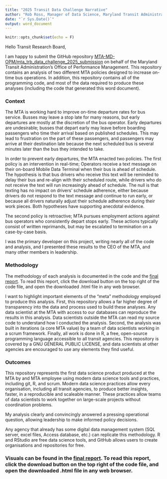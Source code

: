 ```yaml
---
title: "2025 Transit Data Challenge Narrative"
author: "Rob Ross, Manager of Data Science, Maryland Transit Administration"
date: "`r Sys.Date()`"
output: word_document
---
```


```r
knitr::opts_chunk$set(echo = F)
```

Hello Transit Research Board,

I am happy to submit the GitHub repository [MTA-MD-OPM/mta_trb_data_challenge_2025_submission](https://github.com/MTA-MD-OPM/mta_trb_data_challenge_2025_submission) on behalf of the Maryland Transit Administration's Office of Performance Management. This repository contains an analysis of two different MTA policies designed to increase on-time bus operations. In addition, this repository contains all of the programming code, and most of the data required to produce these analyses (including the code that generated this word document). 

### Context 

The MTA is working hard to improve on-time departure rates for bus service. Busses may leave a stop late for many reasons, but early departures are mostly at the discretion of the bus operator. Early departures are undesirable; busses that depart early may leave before boarding passengers who time their arrival based on published schedules. This may lead to frustration on the part of these passengers, and passengers may arrive at their destination late because the next scheduled bus is several minutes later than the bus they intended to take. 

In order to prevent early departures, the MTA enacted two policies. The first policy is an intervention in real-time; Operators receive a text message on their on-board Mobile Data Terminal when their bus is ahead of schedule. The hypothesis is that bus drivers who receive this text will be reminded to delay their bus and re-align with their scheduled route, while drivers who do not receive the text will run increasingly ahead of schedule. The null is that texting has no impact on drivers' schedule adherence, either because drivers do not respond to the text message and continue to run early, or because all drivers naturally adjust their schedule adherence during their work pieces. Both hypotheses have supporting anecdotal evidence.

The second policy is retroactive; MTA pursues employment actions against bus operators who consistently depart stops early. These actions typically consist of written reprimands, but may be escalated to termination on a case-by-case basis.

I was the primary developer on this project, writing nearly all of the code and analysis, and I presented these results to the CEO of the MTA, and many other members in leadership. 

### Methodology

The methodology of each analysis is documented in the code and the [final report](https://github.com/MTA-MD-OPM/mta_trb_data_challenge_2025_submission/blob/main/Effect-of-Live-Texts-on-Bus-Operator-Early-Departures.html). To read this report, click the download button on the top right of the code file, and open the downloaded .html file in any web browser.

I want to highlight important elements of the "meta" methodology employed to produce this analysis. First, this repository allows a far higher degree of transparency into the data and process used to build these analyses. Any data scientist at the MTA with access to our databases can reproduce the results in this analysis. Data scientists outside the MTA can read my source code to understand how I conducted the analysis. Second, the analysis was built in iterations (a core MTA value) by a team of data scientists working in a scrum framework. Finally, all work is done in R, a free, open-source programming language accessible to all transit agencies. This repository is covered by a GNU GENERAL PUBLIC LICENSE, and data scientists at other agencies are encouraged to use any elements they find useful.

### Outcomes

This repository represents the first data science product produced at the MTA by and MTA employee using modern data science tools and practices, including git, R, and scrum. Modern data science practices allow every organisation, including all transit agencies, to produce better insights, faster, in a reproducible and scaleable manner. These practices allow teams of data scientists to work together on large-scale projects without coordination problems. 

My analysis clearly and convincingly answered a pressing operational question, allowing leadership to make informed policy decisions. 

Any agency that already has some digital data management system (SQL server, excel files, Access database, etc.) can replicate this methodology. R and RStudio are free data science tools, and GitHub allows users to create organisations and repositories for free. 

### Visuals can be found in the [final report](https://github.com/MTA-MD-OPM/mta_trb_data_challenge_2025_submission/blob/main/Effect-of-Live-Texts-on-Bus-Operator-Early-Departures.html). To read this report, click the download button on the top right of the code file, and open the downloaded .html file in any web browser.
